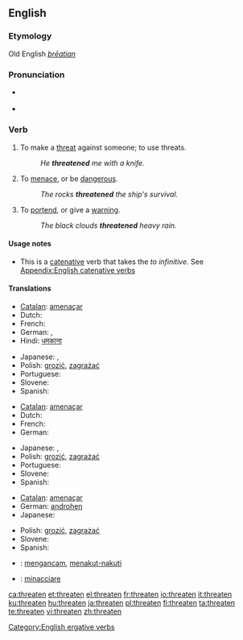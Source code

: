==English==

===Etymology===
Old English ''[[þrēatian]]''

===Pronunciation===
* {{a|UK}} {{IPA|/ˈθret.ən/}}
* {{audio|en-us-threaten.ogg|Audio (US)}}

===Verb===
{{en-verb}}

# To make a [[threat]] against someone; to use threats.
#: ''He '''threatened''' me with a knife.''
# To [[menace]], or be [[dangerous]].
#: ''The rocks '''threatened''' the ship's survival.''
# To [[portend]], or give a [[warning]].
#: ''The black clouds '''threatened''' heavy rain.''

====Usage notes====
* This is a [[catenative]] verb that takes the ''to infinitive''. See [[Appendix:English catenative verbs]]

[[Category:English ergative verbs]]

====Translations====
{{trans-top|To make a threat against someone; to use threats}}
* [[Catalan]]: [[amenaçar]]
* Dutch: {{t+|nl|bedreigen}}
* French: {{t+|fr|menacer}}
* German: {{t+|de|drohen}}, {{t+|de|bedrohen}}
* Hindi: [[धमकाना]]
{{trans-mid}}
* Japanese: {{t|ja|脅す|tr=odosu|sc=Jpan}}, {{t|ja|脅迫する|tr=kyōhaku suru|sc=Jpan}}
* Polish: [[grozić]], [[zagrażać]]
* Portuguese: {{t|pt|ameaçar}}
* Slovene: {{t+|sl|groziti}}
* Spanish: {{t+|es|amenazar}}
{{trans-bottom}}

{{trans-top|To menace, or be dangerous}}
* [[Catalan]]: [[amenaçar]]
* Dutch: {{t+|nl|bedreigen}}
* French: {{t+|fr|menacer}}
* German: {{t+|de|bedrohen}}
{{trans-mid}}
* Japanese: {{t|ja|脅かす|tr=obiyakasu|sc=Jpan}}, {{t|ja|威嚇する|tr=ikaku suru|sc=Jpan}}
* Polish: [[grozić]], [[zagrażać]]
* Portuguese: {{t|pt|ameaçar}}
* Slovene: {{t+|sl|groziti}}
* Spanish: {{t+|es|amenazar}}
{{trans-bottom}}

{{trans-top|To portend, or give a warning}}
* [[Catalan]]: [[amenaçar]]
* German: [[androhen]]
* Japanese: {{t|ja|威嚇する|tr=ikaku suru|sc=Jpan}}
{{trans-mid}}
* Polish: [[grozić]], [[zagrażać]]
* Slovene: {{t+|sl|groziti}}
* Spanish: {{t+|es|amenazar}}
{{trans-bottom}}

{{checktrans-top}}
* {{ttbc|Indonesian}}: [[ancam|mengancam]], [[takut|menakut-nakuti]]
* {{ttbc|Italian}}: [[minacciare]]
{{checktrans-bottom}}

[[ca:threaten]]
[[et:threaten]]
[[el:threaten]]
[[fr:threaten]]
[[io:threaten]]
[[it:threaten]]
[[ku:threaten]]
[[hu:threaten]]
[[ja:threaten]]
[[pl:threaten]]
[[fi:threaten]]
[[ta:threaten]]
[[te:threaten]]
[[vi:threaten]]
[[zh:threaten]]